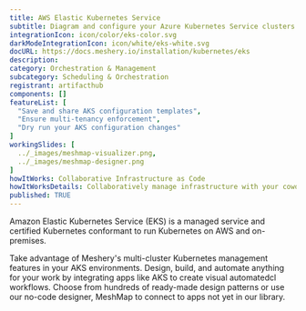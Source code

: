 ```yaml
---
title: AWS Elastic Kubernetes Service
subtitle: Diagram and configure your Azure Kubernetes Service clusters
integrationIcon: icon/color/eks-color.svg
darkModeIntegrationIcon: icon/white/eks-white.svg
docURL: https://docs.meshery.io/installation/kubernetes/eks
description: 
category: Orchestration & Management
subcategory: Scheduling & Orchestration
registrant: artifacthub
components: []
featureList: [
  "Save and share AKS configuration templates",
  "Ensure multi-tenancy enforcement",
  "Dry run your AKS configuration changes"
]
workingSlides: [
  ../_images/meshmap-visualizer.png,
  ../_images/meshmap-designer.png
]
howItWorks: Collaborative Infrastructure as Code
howItWorksDetails: Collaboratively manage infrastructure with your coworkers synchronously sharing the same designs.
published: TRUE
---
```

<p>
Amazon Elastic Kubernetes Service (EKS) is a managed service and certified Kubernetes conformant to run Kubernetes on AWS and on-premises.
</p>
<p>
    Take advantage of Meshery's multi-cluster Kubernetes management features in your AKS environments. Design, build, and automate anything for your work by
    integrating apps like AKS to create visual automatedcl
    workflows. Choose from hundreds of ready-made design patterns or use
    our no-code designer, MeshMap to connect to apps not yet in our
    library.
</p>
